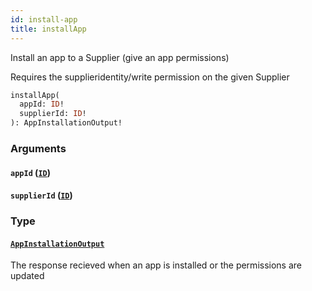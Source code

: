 ```yaml
---
id: install-app
title: installApp
---
```


Install an app to a Supplier (give an app permissions)

Requires the supplieridentity/write permission on the given Supplier

```graphql
installApp(
  appId: ID!
  supplierId: ID!
): AppInstallationOutput!

```

### Arguments

#### `appId` ([`ID`](/developers/supplier-apis/supply-api/graphql/reference/scalars/id))

#### `supplierId` ([`ID`](/developers/supplier-apis/supply-api/graphql/reference/scalars/id))

### Type

#### [`AppInstallationOutput`](/developers/supplier-apis/supply-api/graphql/reference/objects/app-installation-output)

The response recieved when an app is installed or the permissions are updated
